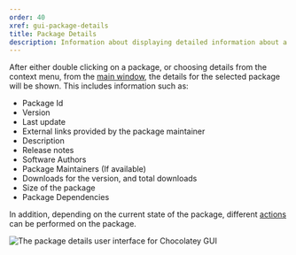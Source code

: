 ```yaml
---
order: 40
xref: gui-package-details
title: Package Details
description: Information about displaying detailed information about a specific package
---
```


After either double clicking on a package, or choosing details from the context menu, from the [main window](xref:gui-main-window),
the details for the selected package will be shown.  This includes information such as:

- Package Id
- Version
- Last update
- External links provided by the package maintainer
- Description
- Release notes
- Software Authors
- Package Maintainers (If available)
- Downloads for the version, and total downloads
- Size of the package
- Package Dependencies

In addition, depending on the current state of the package, different [actions](xref:gui-package-details-actions) can be performed on the package.

![The package details user interface for Chocolatey GUI](/images/chocolatey-gui/user_interface_main-window_package-details.png "The package details user interface for Chocolatey GUI")